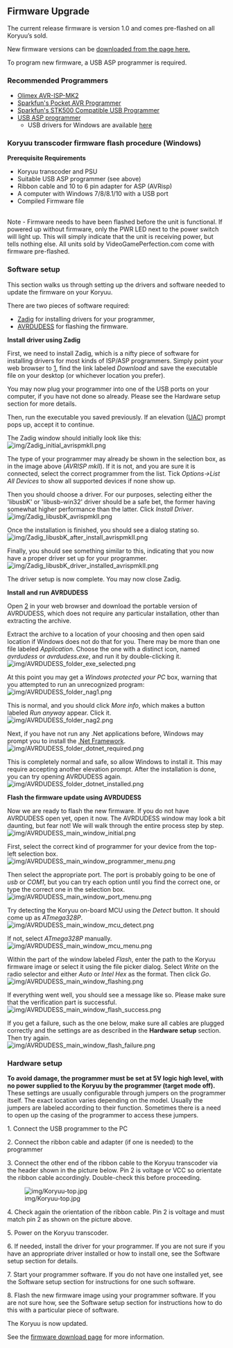 == Firmware Upgrade ==

The current release firmware is version 1.0 and comes pre-flashed on all Koryuu’s sold.

New firmware versions can be [https://github.com/megari/koryuu-fw/releases downloaded from the page here.]

To program new firmware, a USB ASP programmer is required.

=== Recommended Programmers ===

* [https://www.olimex.com/Products/AVR/Programmers/AVR-ISP-MK2/open-source-hardware Olimex AVR-ISP-MK2]
* [https://www.sparkfun.com/products/9825 Sparkfun's Pocket AVR Programmer]
* [https://www.sparkfun.com/products/8702 Sparkfun's STK500 Compatible USB Programmer]
* [https://www.fischl.de/usbasp/ USB ASP programmer]
** USB drivers for Windows are available [https://protostack.com.au/download/USBasp-win-driver-x86-x64-v3.0.7.zip here]

=== Koryuu transcoder firmware flash procedure (Windows) ===

'''Prerequisite Requirements'''

* Koryuu transcoder and PSU
* Suitable USB ASP programmer (see above)
* Ribbon cable and 10 to 6 pin adapter for ASP (AVRisp)
* A computer with Windows 7/8/8.1/10 with a USB port
* Compiled Firmware file
<br>
Note - Firmware needs to have been flashed before the unit is functional. If powered up without firmware, only the PWR LED next to the power switch will light up. This will simply indicate that the unit is receiving power, but tells nothing else. All units sold by VideoGamePerfection.com come with firmware pre-flashed.

=== Software setup ===

This section walks us through setting up the drivers and software needed to update the firmware on your Koryuu.

There are two pieces of software required:
* [https://zadig.akeo.ie/ Zadig] for installing drivers for your programmer,
* [https://blog.zakkemble.net/avrdudess-a-gui-for-avrdude/ AVRDUDESS] for flashing the firmware.

'''Install driver using Zadig'''

First, we need to install Zadig, which is a nifty piece of software for installing drivers for most kinds of ISP/ASP programmers. Simply point your web browser to [https://zadig.akeo.ie/], find the link labeled ''Download'' and save the executable file on your desktop (or whichever location you prefer).

You may now plug your programmer into one of the USB ports on your computer, if you have not done so already. Please see the Hardware setup section for more details.

Then, run the executable you saved previously. If an elevation ([https://en.wikipedia.org/wiki/User_Account_Control UAC]) prompt pops up, accept it to continue.

The Zadig window should initially look like this:<br>
[[File:img/Zadig_initial_avrispmkII.png]]

The type of your programmer may already be shown in the selection box, as in the image above (''AVRISP mkII''). If it is not, and you are sure it is connected, select the correct programmer from the list. Tick ''Options->List All Devices'' to show all supported devices if none show up.

Then you should choose a driver. For our purposes, selecting either the 'libusbK' or 'libusb-win32' driver should be a safe bet, the former having somewhat higher performance than the latter. Click ''Install Driver''.<br>
[[File:img/Zadig_libusbK_avrispmkII.png]]

Once the installation is finished, you should see a dialog stating so.<br>
[[File:img/Zadig_libusbK_after_install_avrispmkII.png]]

Finally, you should see something similar to this, indicating that you now have a proper driver set up for your programmer.<br>
[[File:img/Zadig_libusbK_driver_installed_avrispmkII.png]]

The driver setup is now complete. You may now close Zadig.

'''Install and run AVRDUDESS'''

Open [https://blog.zakkemble.net/avrdudess-a-gui-for-avrdude/] in your web browser and download the portable version of AVRDUDESS, which does not require any particular installation, other than extracting the archive.

Extract the archive to a location of your choosing and then open said location if Windows does not do that for you. There may be more than one file labeled ''Application''. Choose the one with a distinct icon, named ''avrdudess'' or ''avrdudess.exe'', and run it by double-clicking it.
[[File:img/AVRDUDESS_folder_exe_selected.png]]

At this point you may get a ''Windows protected your PC'' box, warning that you attempted to run an unrecognized program:<br>
[[File:img/AVRDUDESS_folder_nag1.png]]

This is normal, and you should click ''More info'', which makes a button labeled ''Run anyway'' appear. Click it.<br>
[[File:img/AVRDUDESS_folder_nag2.png]]

Next, if you have not run any .Net applications before, Windows may prompt you to install the [https://en.wikipedia.org/wiki/.NET_Framework .Net Framework].<br>
[[File:img/AVRDUDESS_folder_dotnet_required.png]]

This is completely normal and safe, so allow Windows to install it. This may require accepting another elevation prompt. After the installation is done, you can try opening AVRDUDESS again.<br>
[[File:img/AVRDUDESS_folder_dotnet_installed.png]]

'''Flash the firmware update using AVRDUDESS'''

Now we are ready to flash the new firmware. If you do not have AVRDUDESS open yet, open it now. The AVRDUDESS window may look a bit daunting, but fear not! We will walk through the entire process step by step.<br>
[[File:img/AVRDUDESS_main_window_initial.png]]

First, select the correct kind of programmer for your device from the top-left selection box.<br>
[[File:img/AVRDUDESS_main_window_programmer_menu.png]]

Then select the appropriate port. The port is probably going to be one of ''usb'' or ''COM1'', but you can try each option until you find the correct one, or type the correct one in the selection box.<br>
[[File:img/AVRDUDESS_main_window_port_menu.png]]

Try detecting the Koryuu on-board MCU using the ''Detect'' button. It should come up as ''ATmega328P''.<br>
[[File:img/AVRDUDESS_main_window_mcu_detect.png]]

If not, select ''ATmega328P'' manually.<br>
[[File:img/AVRDUDESS_main_window_mcu_menu.png]]

<!-- As an optional step to verify that the programmer is working, you can try and read the current firmware image from the Koryuu. -->

Within the part of the window labeled ''Flash'', enter the path to the Koryuu firmware image or select it using the file picker dialog. Select ''Write'' on the radio selector and either ''Auto'' or ''Intel Hex'' as the format. Then click ''Go''.<br>
[[File:img/AVRDUDESS_main_window_flashing.png]]

If everything went well, you should see a message like so. Please make sure that the verification part is successful.<br>
[[File:img/AVRDUDESS_main_window_flash_success.png]]

If you get a failure, such as the one below, make sure all cables are plugged correctly and the settings are as described in the '''Hardware setup''' section. Then try again.<br>
[[File:img/AVRDUDESS_main_window_flash_failure.png]]

=== Hardware setup ===

'''To avoid damage, the programmer must be set at 5V logic high level, with no power supplied to the Koryuu by the programmer (target mode off).''' These settings are usually configurable through jumpers on the programmer itself. The exact location varies depending on the model. Usually the jumpers are labeled according to their function. Sometimes there is a need to open up the casing of the programmer to access these jumpers.

1. Connect the USB programmer to the PC

2. Connect the ribbon cable and adapter (if one is needed) to the programmer

3. Connect the other end of the ribbon cable to the Koryuu transcoder via the header shown in the picture below. Pin 2 is voltage or VCC so orientate the ribbon cable accordingly. Double-check this before proceeding.

[[File:img/Koryuu-top.jpg]]

4. Check again the orientation of the ribbon cable. Pin 2 is voltage and must match pin 2 as shown on the picture above.

5. Power on the Koryuu transcoder.

6. If needed, install the driver for your programmer. If you are not sure if you have an appropriate driver installed or how to install one, see the Software setup section for details.

7. Start your programmer software. If you do not have one installed yet, see the Software setup section for instructions for one such software.

8. Flash the new firmware image using your programmer software. If you are not sure how, see the Software setup section for instructions how to do this with a particular piece of software.

The Koryuu is now updated.

See the [https://github.com/megari/koryuu-fw/releases firmware download page] for more information.
